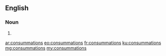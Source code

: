 ==English==

===Noun===
{{head|en|plural}}

# {{plural of|consummation|lang=en|nocat=1}}

[[ar:consummations]]
[[eo:consummations]]
[[fr:consummations]]
[[ku:consummations]]
[[mg:consummations]]
[[my:consummations]]